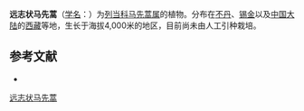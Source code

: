 {{Speciesbox
| name = 远志状马先蒿
| status = 
| status_system = 
| image =
| genus = Pedicularis
| species = polygaloides
| authority = Hook. f. Fl.
}}

'''远志状马先蒿'''（[[学名|学名]]：{{lang|la|''Pedicularis polygaloides''}}）为[[列当科|列当科]][[马先蒿属|马先蒿属]]的植物。分布在[[不丹|不丹]]、[[锡金|锡金]]以及[[中国大陆|中国大陆]]的[[西藏|西藏]]等地，生长于海拔4,000米的地区，目前尚未由人工引种栽培。

== 参考文献 ==
<div class="references-small">
* {{cite web| url =http://www.bioinfo.cn/db05/KmzwSpecies.php?action=view&id=21369| title =远志状马先蒿| work =《中国高等植物数据库全库》| publisher =中国科学院微生物研究所| author =昆明植物研究所| accessdate =2009-02-25| deadurl =yes| archiveurl =https://web.archive.org/web/20160305075241/http://www.bioinfo.cn/db05/KmzwSpecies.php?action=view&id=21369| archivedate =2016-03-05}}
</div>
{{Taxonbar|from=Q15231148}}

[[Category:马先蒿属|远志状马先蒿]]


{{植物小作品}}